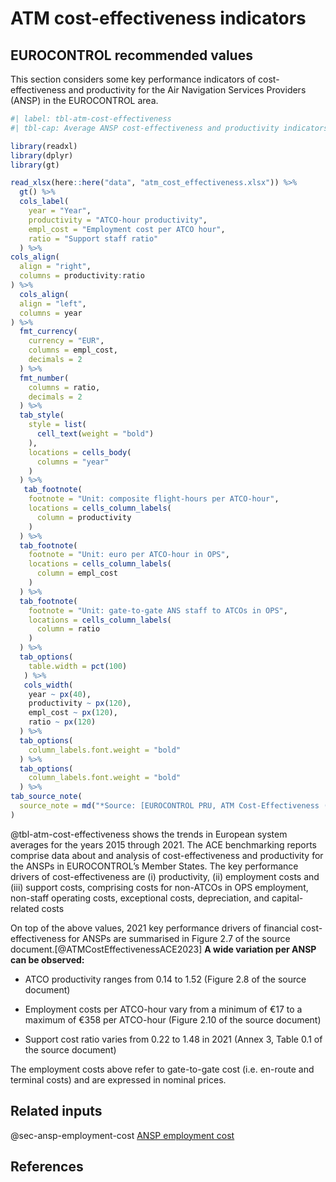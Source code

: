 # ATM cost-effectiveness indicators {#sec-atm-cost-effectiveness-indicators}

## EUROCONTROL recommended values

This section considers some key performance indicators of cost-effectiveness and 
productivity for the Air Navigation Services Providers (ANSP) in the EUROCONTROL area.

```r
#| label: tbl-atm-cost-effectiveness
#| tbl-cap: Average ANSP cost-effectiveness and productivity indicators

library(readxl)
library(dplyr)
library(gt)

read_xlsx(here::here("data", "atm_cost_effectiveness.xlsx")) %>% 
  gt() %>% 
  cols_label(
    year = "Year",
    productivity = "ATCO-hour productivity",
    empl_cost = "Employment cost per ATCO hour",
    ratio = "Support staff ratio"
  ) %>% 
cols_align(
  align = "right",
  columns = productivity:ratio
) %>% 
  cols_align(
  align = "left",
  columns = year
) %>% 
  fmt_currency(
    currency = "EUR",
    columns = empl_cost,
    decimals = 2
  ) %>% 
  fmt_number(
    columns = ratio,
    decimals = 2
  ) %>% 
  tab_style(
    style = list(
      cell_text(weight = "bold")
    ),
    locations = cells_body(
      columns = "year"
    )
  ) %>% 
   tab_footnote(
    footnote = "Unit: composite flight-hours per ATCO-hour",
    locations = cells_column_labels(
      column = productivity
    )
  ) %>% 
  tab_footnote(
    footnote = "Unit: euro per ATCO-hour in OPS",
    locations = cells_column_labels(
      column = empl_cost
    )
  ) %>% 
  tab_footnote(
    footnote = "Unit: gate-to-gate ANS staff to ATCOs in OPS",
    locations = cells_column_labels(
      column = ratio
    )
  ) %>% 
  tab_options(
    table.width = pct(100)
   ) %>% 
   cols_width(
    year ~ px(40),
    productivity ~ px(120),
    empl_cost ~ px(120),
    ratio ~ px(120)
  ) %>% 
  tab_options(
    column_labels.font.weight = "bold"
  ) %>% 
  tab_options(
    column_labels.font.weight = "bold"
  ) %>% 
tab_source_note(
  source_note = md("*Source: [EUROCONTROL PRU, ATM Cost-Effectiveness (ACE) Benchmarking Report (2023 Edition)](https://ansperformance.eu/publications/prc/ace/)*")
)
```

@tbl-atm-cost-effectiveness shows the trends in European system averages for the 
years 2015 through 2021. The ACE benchmarking reports comprise data about and 
analysis of cost-effectiveness and productivity for the ANSPs in EUROCONTROL’s
Member States. The key performance drivers of cost-effectiveness are (i) productivity,
(ii) employment costs and (iii) support costs, comprising costs for non-ATCOs 
in OPS employment, non-staff operating costs, exceptional costs, depreciation,
and capital-related costs

On top of the above values, 2021 key performance drivers of financial
cost-effectiveness for ANSPs are summarised in Figure 2.7 of the source document.[@ATMCostEffectivenessACE2023]
**A wide variation per ANSP can be observed:**

* ATCO productivity ranges from 0.14 to 1.52 (Figure 2.8 of the source document)

* Employment costs per ATCO-hour vary from a minimum of €17 to a maximum of €358 per ATCO-hour (Figure 2.10 of the source document)

* Support cost ratio varies from 0.22 to 1.48 in 2021 (Annex 3, Table 0.1 of the source document)


:::{.callout-note}
The employment costs above refer to gate-to-gate cost (i.e. en-route and terminal 
costs) and are expressed in nominal prices.
:::

## Related inputs

@sec-ansp-employment-cost [ANSP employment cost](#sec-ansp-employment-cost)

## References


